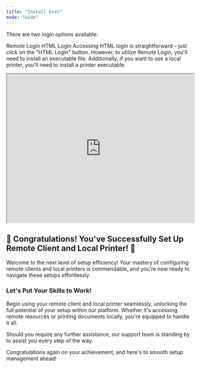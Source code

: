 ```yaml
---
title: "Install Exes"
mode: "wide"
---
```


There are two login options available:

Remote Login
HTML Login
Accessing HTML login is straightforward – just click on the "HTML Login" button. However, to utilize Remote Login, you'll need to install an executable file. Additionally, if you want to use a local printer, you'll need to install a printer executable.

<iframe  width="100%" height="400px" src="https://app.sharefable.com/embed/demo/install-exes-d75q72wqn45p862u" allowfullscreen></iframe>

## 🎉 Congratulations! You've Successfully Set Up Remote Client and Local Printer! 🎉
Welcome to the next level of setup efficiency! Your mastery of configuring remote clients and local printers is commendable, and you're now ready to navigate these setups effortlessly.

### Let's Put Your Skills to Work!
Begin using your remote client and local printer seamlessly, unlocking the full potential of your setup within our platform. Whether it's accessing remote resources or printing documents locally, you're equipped to handle it all.

Should you require any further assistance, our support team is standing by to assist you every step of the way.

Congratulations again on your achievement, and here's to smooth setup management ahead!
